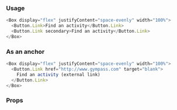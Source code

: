 ### Usage

```javascript
<Box display="flex" justifyContent="space-evenly" width="100%">
  <Button.Link>Find an activity</Button.Link>
  <Button.Link secondary>Find an activity</Button.Link>
</Box>
```

### As an anchor

```javascript
<Box display="flex" justifyContent="space-evenly" width="100%">
  <Button.Link href="http://www.gympass.com" target="blank">
    Find an activity (external link)
  </Button.Link>
</Box>
```

### Props

<PropsTable component="Button.Link" platform="web" />
